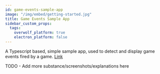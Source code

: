 ```yaml
---
id: game-events-sample-app
image: "/img/embed/getting-started.jpg"
title: Game Events Sample App
sidebar_custom_props:
  tags:
    overwolf_platform: true
    electron_platform: false
---
```


A Typescript based, simple sample app, used to detect and display game events fired by a game. [Link](https://github.com/overwolf/events-sample-app)

<SkipMe>TODO - Add more substance/screenshots/explanations here</SkipMe>
